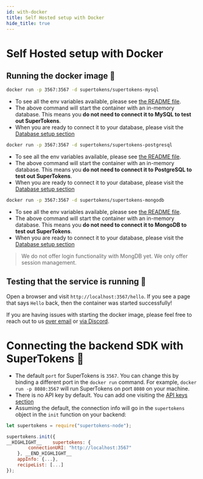 ```yaml
---
id: with-docker
title: Self Hosted setup with Docker
hide_title: true
---
```


<!-- COPY DOCS -->
<!-- ./community/supertokens-core/self-hosted/with-docker.md -->

# Self Hosted setup with Docker

## Running the docker image 🚀
<!--DOCUSAURUS_CODE_TABS-->
<!--With MySQL-->
```bash
docker run -p 3567:3567 -d supertokens/supertokens-mysql
```

- To see all the env variables available, please see [the README file](https://github.com/supertokens/supertokens-docker-mysql/blob/master/README.md).
- The above command will start the container with an in-memory database. This means you **do not need to connect it to MySQL to test out SuperTokens**.
- When you are ready to connect it to your database, please visit the [Database setup section](../database-setup/mysql)

<!--With PostgreSQL-->
```bash
docker run -p 3567:3567 -d supertokens/supertokens-postgresql
```

- To see all the env variables available, please see [the README file](https://github.com/supertokens/supertokens-docker-postgresql/blob/master/README.md).
- The above command will start the container with an in-memory database. This means you **do not need to connect it to PostgreSQL to test out SuperTokens**.
- When you are ready to connect it to your database, please visit the [Database setup section](../database-setup/postgresql)


<!--With MongoDB-->
```bash
docker run -p 3567:3567 -d supertokens/supertokens-mongodb
```

- To see all the env variables available, please see [the README file](https://github.com/supertokens/supertokens-docker-mongodb/blob/master/README.md).
- The above command will start the container with an in-memory database. This means you **do not need to connect it to MongoDB to test out SuperTokens**.
- When you are ready to connect it to your database, please visit the [Database setup section](../database-setup/mongodb)

> We do not offer login functionality with MongDB yet. We only offer session management.

<!--END_DOCUSAURUS_CODE_TABS-->


## Testing that the service is running 🤞
Open a browser and visit `http://localhost:3567/hello`. If you see a page that says `Hello` back, then the container was started successfully!

If you are having issues with starting the docker image, please feel free to reach out to us [over email](mailto:founders@supertokens.io) or [via Discord](https://supertokens.io/discord).

# Connecting the backend SDK with SuperTokens 🔌
- The default `port` for SuperTokens is `3567`. You can change this by binding a different port in the `docker run` command. For example, `docker run -p 8080:3567` will run SuperTokens on port `8080` on your machine.
- There is no API key by default. You can add one visiting the [API keys section](../../common-customizations/core/api-keys) 
- Assuming the default, the connection info will go in the `supertokens` object in the `init` function on your backend:

<!--DOCUSAURUS_CODE_TABS-->
<!--NodeJS-->

```js
let supertokens = require("supertokens-node");

supertokens.init({
__HIGHLIGHT__    supertokens: {
        connectionURI: "http://localhost:3567"
    }, __END_HIGHLIGHT__
    appInfo: {...},
    recipeList: [...]
});
```

<!--END_DOCUSAURUS_CODE_TABS-->
